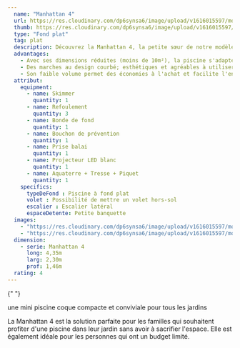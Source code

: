 ```yaml
---
  name: "Manhattan 4"
  url: https://res.cloudinary.com/dp6synsa6/image/upload/v1616015597/monoblocs-fonds-plats/manathan-4/M4_fus7qi.jpg
  thumb: https://res.cloudinary.com/dp6synsa6/image/upload/v1616015597/monoblocs-fonds-plats/manathan-4/schema-manathan4-380x-664_xcutbv.gif
  type: "Fond plat"
  tag: plat
  description: Découvrez la Manhattan 4, la petite sœur de notre modèle Manhattan. Cette mini piscine coque rectangulaire, mesurant 4,34 m de longueur, 2,30 m de largeur et 1,46 m de profondeur, est conçue pour s'intégrer harmonieusement dans tous jardins, même les plus petits.
  advantages:
    - Avec ses dimensions réduites (moins de 10m²), la piscine s'adapte parfaitement à tous les jardins, y compris les espaces les plus restreints.
    - Des marches au design courbé; esthétiques et agréables à utiliser.
    - Son faible volume permet des économies à l'achat et facilite l'entretien.
  attribut:
    equipment:
      - name: Skimmer
        quantity: 1
      - name: Refoulement
        quantity: 3
      - name: Bonde de fond
        quantity: 1
      - name: Bouchon de prévention
        quantity: 1
      - name: Prise balai
        quantity: 1
      - name: Projecteur LED blanc
        quantity: 1
      - name: Aquaterre + Tresse + Piquet
        quantity: 1
    specifics:
      typeDeFond : Piscine à fond plat
      volet : Possibilité de mettre un volet hors-sol
      escalier : Escalier latéral
      espaceDetente: Petite banquette
  images:
    - "https://res.cloudinary.com/dp6synsa6/image/upload/v1616015597/monoblocs-fonds-plats/manathan-4/MANHATTAN_4_3_jqu4t1.jpg"
    - "https://res.cloudinary.com/dp6synsa6/image/upload/v1616015597/monoblocs-fonds-plats/manathan-4/m4-335x225-342_tos9m9.jpg"
  dimension:
    - serie: Manhattan 4
      long: 4,35m
      larg: 2,30m
      prof: 1,46m
  rating: 4
---
```


<div class="mt-4 max-w-[720px] leading-relaxed">

{" "}

<div class="mb-2 text-center font-semibold text-primary">
	une mini piscine coque compacte et conviviale pour tous les jardins
</div>

La Manhattan 4 est la solution parfaite pour les familles qui souhaitent profiter d'une piscine dans leur jardin sans avoir à sacrifier l'espace. Elle est également idéale pour les personnes qui ont un budget limité.

</div>
